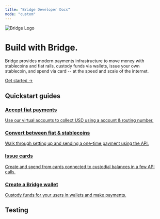```yaml
---
title: "Bridge Developer Docs"
mode: "custom"
---
```


<div className="bg-gradient-to-b from-[#d4f2ef] via-[#f7fafc] to-white text-center text-gray-900">
<div className="max-w-4xl mx-auto px-6 pt-6 pb-4">
<img
  src="/logo/bridge_logo.png"
  alt="Bridge Logo"
  className="h-10 mb-6 select-none pointer-events-none mx-auto"
  draggable="false"
/>

<h1 className="text-4xl md:text-5xl font-light mb-4">
Build with Bridge.</h1>

<p className="text-base md:text-lg text-gray-600 tracking-wide mb-8">
Bridge provides modern payments infrastructure to move money with stablecoins and fiat rails, custody funds via wallets, issue your own stablecoin, and spend via card -- at the speed and scale of the internet.

</p>

<a href="/guides/getstarted/overview" className="inline-block px-6 py-3 bg-[#15803D] text-white rounded-lg font-medium hover:bg-[#166534] transition">
Get started →

</a>

</div>

</div>

<div className="bg-white pt-8 pb-12">
<div className="max-w-6xl mx-auto px-6">
<h2 className="text-2xl font-semibold text-left mb-8">
Quickstart guides</h2>

<div className="grid sm:grid-cols-1 md:grid-cols-2 lg:grid-cols-4 gap-6 text-left">
<a href="https://bridge-727305d3.mintlify.app/guides/movemoney/virtualaccounts" className="border border-gray-200 rounded-xl p-6 hover:shadow-md transition block no-underline">
<h3 className="text-lg font-semibold mb-2 text-gray-900">
Accept fiat payments</h3>


<p className="text-sm text-gray-600">
Use our virtual accounts to collect USD using a account & routing number.</p>

</a>

<a href="https://bridge-727305d3.mintlify.app/create-a-one-time-payment" className="border border-gray-200 rounded-xl p-6 hover:shadow-md transition block no-underline">
<h3 className="text-lg font-semibold mb-2 text-gray-900">
Convert between fiat & stablecoins</h3>


<p className="text-sm text-gray-600">
Walk through setting up and sending a one-time payment using the API.</p>

</a>

<a href="https://bridge-727305d3.mintlify.app/guides/cards/overview" className="border border-gray-200 rounded-xl p-6 hover:shadow-md transition block no-underline">
<h3 className="text-lg font-semibold mb-2 text-gray-900">
Issue cards</h3>


<p className="text-sm text-gray-600">
Create and spend from cards connected to custodial balances in a few API calls.</p>

</a>

<a href="https://bridge-727305d3.mintlify.app/guides/wallets/c2c" className="border border-gray-200 rounded-xl p-6 hover:shadow-md transition block no-underline">
<h3 className="text-lg font-semibold mb-2 text-gray-900">
Create a Bridge wallet</h3>


<p className="text-sm text-gray-600">
Custody funds for your users in wallets and make payments.</p>

</a>

</div>

</div>

</div>

## Testing

<Card title="New Card" icon="sparkles" horizontal>
  

  <Card title="New Card" icon="sparkles">
    
  </Card>

  <Card title="New Card" icon="sparkles">
    
  </Card>

  <Card title="New Card" icon="sparkles">
    
  </Card>
</Card>